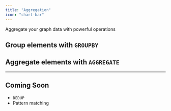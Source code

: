 ```yaml
---
title: "Aggregation"
icon: "chart-bar"
---
```


Aggregate your graph data with powerful operations

## Group elements with `GROUPBY`


## Aggregate elements with `AGGREGATE`

---

## Coming Soon

- `DEDUP`
- Pattern matching
